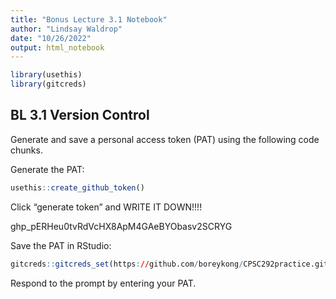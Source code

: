 ```yaml
---
title: "Bonus Lecture 3.1 Notebook"
author: "Lindsay Waldrop"
date: "10/26/2022"
output: html_notebook
--- 
```

```r
library(usethis)
library(gitcreds)
```

## BL 3.1 Version Control 

Generate and save a personal access token (PAT) using the following code chunks.

Generate the PAT: 

```r
usethis::create_github_token()
```

Click "generate token" and WRITE IT DOWN!!!!

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

Save the PAT in RStudio: 

```r
gitcreds::gitcreds_set(https://github.com/boreykong/CPSC292practice.git)
```

Respond to the prompt by entering your PAT. 